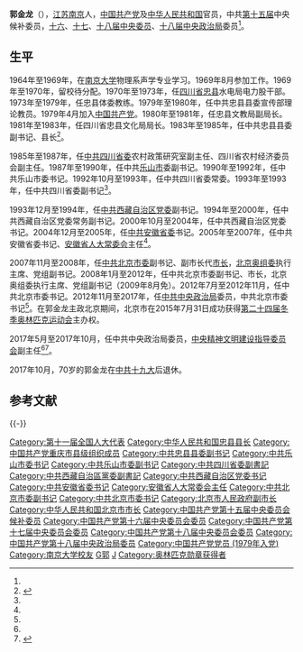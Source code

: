{{Infobox Officeholder
|圖像=Guo Jinlong.jpg
|圖像大小=200px
|圖像說明=[[中国共产党中央政治局|中共中央政治局]]委员，[[北京市|北京市]]委书记郭金龙
|姓名=郭金龙
|本名=
|其他姓名=
|order=
|office2={{CPC}}[[中国共产党北京市委员会|北京市委員會]]書記
|deputy2=[[王安顺|王安顺]]{{to}}[[蔡奇|蔡奇]]（副書記兼市長）
|term_start2=2012年7月3日
|term_end2=2017年5月27日
|predecessor2=[[刘淇|刘淇]]
|successor2=[[蔡奇|蔡奇]]
|office3=[[北京市人民政府|北京市人民政府]][[北京市市长列表|市長]]
|secretary3=[[刘淇|刘淇]]
|term_start3=2008年1月26日
|term_end3=2012年7月25日
|predecessor3=[[王岐山|王岐山]]
|successor3=[[王安顺|王安顺]]
|office4={{CPC}}[[中国共产党安徽省委员会|安徽省委員會]]書記
|deputy4=[[王金山_(吉林)|王金山]]（副書記兼省長）
|term_start4=2004年12月16日
|term_end4=2007年12月1日
|predecessor4=[[王太华|王太华]]
|successor4=[[王金山_(吉林)|王金山]]
|office5={{CPC}}[[中国共产党西藏自治区委员会|西藏自治區委員會]]書記
|deputy5=[[列确|列确]]{{to}}[[向巴平措|向巴平措]]（副書記兼主席）
|term_start5=2000年10月16日
|term_end5=2004年12月16日
|predecessor5=[[陈奎元|陈奎元]]
|successor5=[[杨传堂|杨传堂]]
|性別=男
|出生地點={{CHN-1928|南京市}}
|籍貫=[[江苏省|江苏]][[南京市|南京]]
|出生日期={{Birth year and age|1947|7}}
|逝世日期=
|逝世地點=
|居處=
|政黨={{CPC}}
|職業=
|父母=
|配偶=<!--{{marriage|姓名|年份}} -->
|子女=
|親屬=
|國籍={{PRC}}
|宗教信仰=
|學歷=大学
|母校=[[南京大学|南京大学]]
|網站=
|簽名=
|腳註=
}}
'''郭金龙'''（{{bd|1947年|7月||}}），[[江苏省|江苏]][[南京市|南京]]人，[[中国共产党|中国共产党]]及[[中华人民共和国|中华人民共和国]]官员，中共[[中国共产党第十五届中央委员会|第十五届]]中央候补委员，[[中国共产党第十六届中央委员会|十六]]、[[中国共产党第十七届中央委员会|十七]]、[[中国共产党第十八届中央委员会|十八届]][[中国共产党中央委员会|中央委员]]、[[中国共产党第十八届中央委员会|十八届]][[中国共产党中央政治局|中央政治局]]委员<ref name="jianli"/>。

==生平==
1964年至1969年，在[[南京大学|南京大学]]物理系声学专业学习。1969年8月参加工作。1969年至1970年，留校待分配。1970年至1973年，任[[四川省|四川省]][[忠县|忠县]]水电局电力股干部。1973年至1979年，任忠县体委教练。1979年至1980年，任中共忠县县委宣传部理论教员。1979年4月加入[[中国共产党|中国共产党]]。1980年至1981年，任忠县文教局副局长。1981年至1983年，任四川省忠县文化局局长。1983年至1985年，任中共忠县县委副书记、县长<ref name="jianli">{{Cite web|url=http://cpc.people.com.cn/GB/64162/123659/123780/7359430.html|title=郭金龙同志简历|accessdate=2017-11-03|publisher=中国共产党新闻网|archive-date=2017-12-02|archive-url=https://web.archive.org/web/20171202053910/http://cpc.people.com.cn/GB/64162/123659/123780/7359430.html|dead-url=no}}</ref>。

1985年至1987年，任[[中国共产党四川省委员会|中共四川省委]]农村政策研究室副主任、四川省农村经济委员会副主任。1987年至1990年，任中共[[乐山市|乐山市]]委副书记。1990年至1992年，任中共乐山市委书记。1992年10月至1993年，任中共四川省委常委。1993年至1993年，任中共四川省委副书记<ref name=jianli/>。

1993年12月至1994年，任[[中国共产党西藏自治区委员会|中共西藏自治区党委]]副书记。1994年至2000年，任中共西藏自治区党委常务副书记。2000年10月至2004年，任中共西藏自治区党委书记。2004年12月至2005年，任[[中国共产党安徽省委员会|中共安徽省委]]书记。2005年至2007年，任中共安徽省委书记、[[安徽省人民代表大会常务委员会|安徽省人大常委会]]主任<ref name="jianli"/>。

2007年11月至2008年，任[[中国共产党北京市委员会|中共北京市委]]副书记、副市长代[[北京市市长列表|市长]]，[[第29届奥林匹克运动会组织委员会|北京奥组委]]执行主席、党组副书记。2008年1月至2012年，任中共北京市委副书记、市长，北京奥组委执行主席、党组副书记（2009年8月免）。2012年7月至2012年11月，任中共北京市委书记。2012年11月至2017年，任[[中国共产党中央政治局|中共中央政治局]]委员，中共北京市委书记<ref name="jianli"/>。在郭金龙主政北京期间，北京市在2015年7月31日成功获得[[第二十四届冬季奥林匹克运动会|第二十四届冬季奥林匹克运动会]]主办权。

2017年5月至2017年10月，任中共中央政治局委员，[[中央精神文明建设指导委员会|中央精神文明建设指导委员会]]副主任<ref name="jianli"/><ref>{{cite web|url=http://news.youth.cn/jsxw/201705/t20170527_9897156.htm|title=蔡奇任北京市委书记 郭金龙不再兼任|accessdate=2017-05-27|date=2017-05-27|publisher=中国青年网|archive-date=2017-08-18|archive-url=https://web.archive.org/web/20170818044732/http://news.youth.cn/jsxw/201705/t20170527_9897156.htm|dead-url=no}}</ref>。

2017年10月，70岁的郭金龙在[[中共十九大|中共十九大]]后退休。

==参考文献==
{{Reflist}}

{{-}}
{{start box}}
{{s-ppo|cpc}}
{{s-before|[[刘淇|刘淇]]}}
{{s-title|[[中国共产党北京市委员会|中国共产党北京市委员会]]书记|2012年7月—2017年5月}}
{{s-after|[[蔡奇|蔡奇]]}}
{{s-before|[[王太华|王太华]]}}
{{s-title|[[中国共产党安徽省委员会|中国共产党安徽省委员会]]书记|2004年12月—2007年11月}}
{{s-after|[[王金山_(吉林)|王金山]]}}
{{s-before|[[陈奎元|陈奎元]]}}
{{s-title|[[中国共产党西藏自治区委员会|中国共产党西藏自治区委员会]]书记|2000年9月—2004年12月}}
{{s-after|[[杨传堂|杨传堂]]}}
{{s-before|[[杨家全|杨家全]]}}
{{s-title|[[中国共产党|中国共产党]][[乐山市|乐山市]]委员会书记|1990年5月—1992年11月}}
{{s-after|[[陈德玉|陈德玉]]}}
{{s-gov|prc}}
{{s-before|[[王岐山|王岐山]]}}
{{s-title|[[北京市人民政府|北京市人民政府]][[北京市市长列表|市长]]|2007年11月—2012年7月}}
{{s-after|[[王安顺|王安顺]]}}
{{s-par|prc-lpc}}
{{s-before|[[孟富林|孟富林]]}}
{{s-title|[[安徽省人民代表大会常务委员会|安徽省人民代表大会常务委员会]]主任|2004年12月—2008年1月}}
{{s-after|[[王金山_(吉林)|王金山]]}}
{{end box}}

{{党和国家领导人/卸任|2017}}
{{中共中央政治局/18}}
{{中华人民共和国北京市正职领导人|nocat}}
{{北京市市长|PRC}}
{{中华人民共和国安徽省正职领导人|nocat}}
{{中华人民共和国西藏自治区正职领导人|nocat}}

{{DEFAULTSORT:G郭}}
[[Category:第十一届全国人大代表|Category:第十一届全国人大代表]]
[[Category:中华人民共和国忠县县长|Category:中华人民共和国忠县县长]]
[[Category:中国共产党重庆市县级组织成员|Category:中国共产党重庆市县级组织成员]]
[[Category:中共忠县县委副书记|Category:中共忠县县委副书记]]
[[Category:中共乐山市委书记|Category:中共乐山市委书记]]
[[Category:中共乐山市委副书记|Category:中共乐山市委副书记]]
[[Category:中共四川省委副書記|Category:中共四川省委副書記]]
[[Category:中共西藏自治區黨委副書記|Category:中共西藏自治區黨委副書記]]
[[Category:中共西藏自治区党委书记|Category:中共西藏自治区党委书记]]
[[Category:中共安徽省委书记|Category:中共安徽省委书记]]
[[Category:安徽省人大常委会主任|Category:安徽省人大常委会主任]]
[[Category:中共北京市委副书记|Category:中共北京市委副书记]]
[[Category:中共北京市委书记|Category:中共北京市委书记]]
[[Category:北京市人民政府副市长|Category:北京市人民政府副市长]]
[[Category:中华人民共和国北京市市长|Category:中华人民共和国北京市市长]]
[[Category:中国共产党第十五届中央委员会候补委员|Category:中国共产党第十五届中央委员会候补委员]]
[[Category:中国共产党第十六届中央委员会委员|Category:中国共产党第十六届中央委员会委员]]
[[Category:中国共产党第十七届中央委员会委员|Category:中国共产党第十七届中央委员会委员]]
[[Category:中国共产党第十八届中央委员会委员|Category:中国共产党第十八届中央委员会委员]]
[[Category:中国共产党第十八届中央政治局委员|Category:中国共产党第十八届中央政治局委员]]
[[Category:中国共产党党员_(1979年入党)|Category:中国共产党党员 (1979年入党)]]
[[Category:南京大学校友|Category:南京大学校友]]
[[Category:南京人|G郭]]
[[Category:郭姓|J]]
[[Category:奥林匹克勋章获得者|Category:奥林匹克勋章获得者]]
